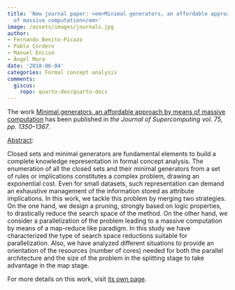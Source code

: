 ```yaml
---
title: 'New journal paper: <em>Minimal generators, an affordable approach by means
  of massive computation</em>'
image: /assets/images/journals.jpg
author:
- Fernando Benito-Picazo
- Pablo Cordero
- Manuel Enciso
- Ángel Mora
date: '2018-06-04'
categories: Formal concept analysis
comments:
  giscus:
    repo: quarto-dev/quarto-docs
---
```


The work <u>Minimal generators, an affordable approach by means of massive computation</u> has been published in <em><em>the Journal of Supercomputing</em> vol. 75, pp. 1350–1367</em>.

<u>Abstract</u>:



Closed sets and minimal generators are fundamental elements to build a complete knowledge representation in formal concept analysis. The enumeration of all the closed sets and their minimal generators from a set of rules or implications constitutes a complex problem, drawing an exponential cost. Even for small datasets, such representation can demand an exhaustive management of the information stored as attribute implications. In this work, we tackle this problem by merging two strategies. On the one hand, we design a pruning, strongly based on logic properties, to drastically reduce the search space of the method. On the other hand, we consider a parallelization of the problem leading to a massive computation by means of a map-reduce like paradigm. In this study we have characterized the type of search space reductions suitable for parallelization. Also, we have analyzed different situations to provide an orientation of the resources (number of cores) needed for both the parallel architecture and the size of the problem in the splitting stage to take advantage in the map stage.


For more details on this work, visit <a href='/publications/journals/2018-supercomp'>its own page</a>.
